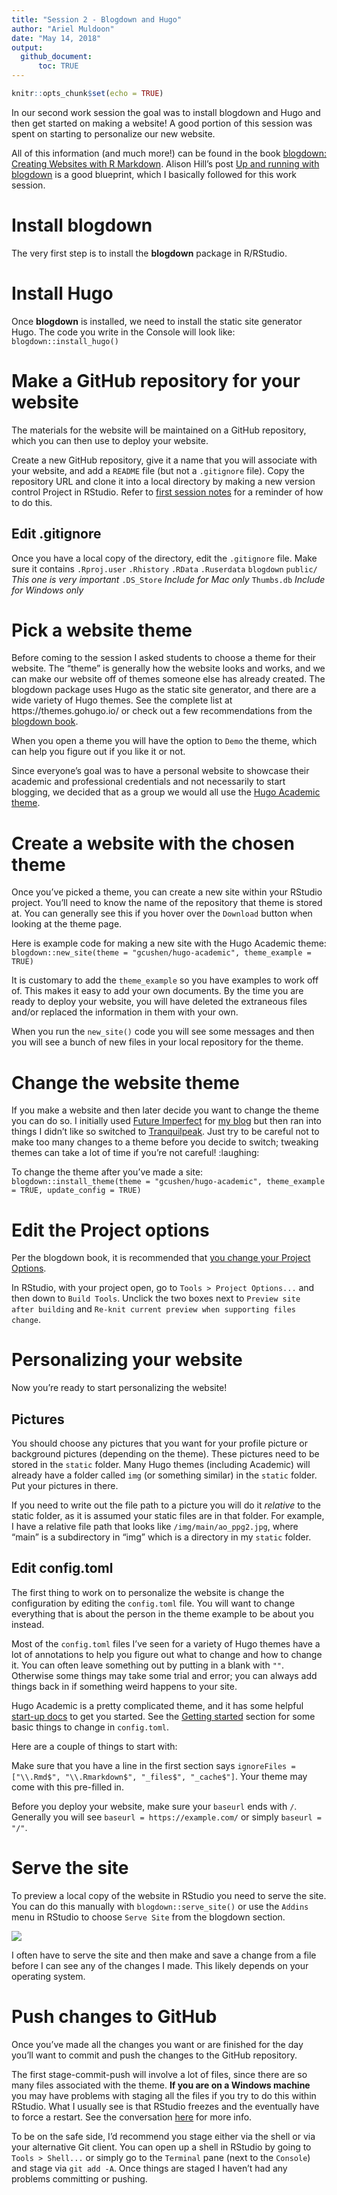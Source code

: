 ```yaml
---
title: "Session 2 - Blogdown and Hugo"
author: "Ariel Muldoon"
date: "May 14, 2018"
output: 
  github_document:
      toc: TRUE
---
```


```r
knitr::opts_chunk$set(echo = TRUE)
```

In our second work session the goal was to install blogdown and Hugo and then get started on making a website!  A good portion of this session was spent on starting to personalize our new website. 

All of this information (and much more!) can be found in the book [blogdown: Creating Websites with R Markdown](https://bookdown.org/yihui/blogdown/).  Alison Hill's post [Up and running with blogdown](https://alison.rbind.io/post/up-and-running-with-blogdown/) is a good blueprint, which I basically followed for this work session.

# Install blogdown

The very first step is to install the **blogdown** package in R/RStudio.

# Install Hugo

Once **blogdown** is installed, we need to install the static site generator Hugo.  The code you write in the Console will look like:
`blogdown::install_hugo()`

# Make a GitHub repository for your website

The materials for the website will be maintained on a GitHub repository, which you can then use to deploy your website.    

Create a new GitHub repository, give it a name that you will associate with your website, and add a `README` file (but not a `.gitignore` file).  Copy the repository URL and clone it into a local directory by making a new version control Project in RStudio.  Refer to [first session notes](https://github.com/aosmith16/getting-started-blogdown/blob/master/01_git_day.Rmd#start-new-version-control-project) for a reminder of how to do this.

## Edit .gitignore

Once you have a local copy of the directory, edit the `.gitignore` file.  Make sure it contains
`.Rproj.user`
`.Rhistory`
`.RData`
`.Ruserdata`
`blogdown`
`public/` *This one is very important*
`.DS_Store` *Include for Mac only*
`Thumbs.db` *Include for Windows only*

# Pick a website theme

Before coming to the session I asked students to choose a theme for their website.  The "theme" is generally how the website looks and works, and we can make our website off of themes someone else has already created.  The blogdown package uses Hugo as the static site generator, and there are a wide variety of Hugo themes.  See the complete list at https://themes.gohugo.io/ or check out a few recommendations from the [blogdown book](https://bookdown.org/yihui/blogdown/themes.html).

When you open a theme you will have the option to `Demo` the theme, which can help you figure out if you like it or not.

Since everyone's goal was to have a personal website to showcase their academic and professional credentials and not necessarily to start blogging, we decided that as a group we would all use the [Hugo Academic theme](https://themes.gohugo.io/academic/).

# Create a website with the chosen theme

Once you've picked a theme, you can create a new site within your RStudio project.  You'll need to know the name of the repository that theme is stored at.  You can generally see this if you hover over the `Download` button when looking at the theme page.

Here is example code for making a new site with the Hugo Academic theme:
`blogdown::new_site(theme = "gcushen/hugo-academic", theme_example = TRUE)`

It is customary to add the `theme_example` so you have examples to work off of.  This makes it easy to add your own documents.  By the time you are ready to deploy your website, you will have deleted the extraneous files and/or replaced the information in them with your own.

When you run the `new_site()` code you will see some messages and then you will see a bunch of new files in your local repository for the theme.

# Change the website theme

If you make a website and then later decide you want to change the theme you can do so.  I initially used [Future Imperfect](https://themes.gohugo.io/future-imperfect/) for [my blog](https://aosmith.rbind.io/) but then ran into things I didn't like so switched to [Tranquilpeak](https://themes.gohugo.io/hugo-tranquilpeak-theme/).  Just try to be careful not to make too many changes to a theme before you decide to switch; tweaking themes can take a lot of time if you're not careful! :laughing:

To change the theme after you've made a site:
`blogdown::install_theme(theme = "gcushen/hugo-academic", theme_example = TRUE, update_config = TRUE)`

# Edit the Project options

Per the blogdown book, it is recommended that [you change your Project Options](https://bookdown.org/yihui/blogdown/rstudio-ide.html#fig:project-options).

In RStudio, with your project open, go to `Tools > Project Options...` and then down to `Build Tools`.  Unclick the two boxes next to `Preview site after building` and `Re-knit current preview when supporting files change`.

# Personalizing your website

Now you're ready to start personalizing the website!  

## Pictures

You should choose any pictures that you want for your profile picture or background pictures (depending on the theme).  These pictures need to be stored in the `static` folder.  Many Hugo themes (including Academic) will already have a folder called `img` (or something similar) in the `static` folder.  Put your pictures in there.  

If you need to write out the file path to a picture you will do it *relative* to the static folder, as it is assumed your static files are in that folder.  For example, I have a relative file path that looks like `/img/main/ao_ppg2.jpg`, where "main" is a subdirectory in "img" which is a directory in my `static` folder.

## Edit config.toml

The first thing to work on to personalize the website is change the configuration by editing the `config.toml` file.  You will want to change everything that is about the person in the theme example to be about you instead. 

Most of the `config.toml` files I've seen for a variety of Hugo themes have a lot of annotations to help you figure out what to change and how to change it.  You can often leave something out by putting in a blank with `""`.  Otherwise some things may take some trial and error; you can always add things back in if something weird happens to your site.

Hugo Academic is a pretty complicated theme, and it has some helpful [start-up docs](https://sourcethemes.com/academic/docs/) to get you started.  See the [Getting started](https://sourcethemes.com/academic/docs/get-started/) section for some basic things to change in `config.toml`.

Here are a couple of things to start with:

Make sure that you have a line in the first section says `ignoreFiles = ["\\.Rmd$", "\\.Rmarkdown$", "_files$", "_cache$"]`.  Your theme may come with this pre-filled in.

Before you deploy your website, make sure your `baseurl` ends with `/`.  Generally you will see `baseurl = https://example.com/` or simply `baseurl = "/"`.

# Serve the site

To preview a local copy of the website in RStudio you need to serve the site.  You can do this manually with `blogdown::serve_site()` or use the `Addins` menu in RStudio to choose `Serve Site` from the blogdown section.

![](02_files/pics/servesite.png)

I often have to serve the site and then make and save a change from a file before I can see any of the changes I made.  This likely depends on your operating system.

# Push changes to GitHub

Once you've made all the changes you want or are finished for the day you'll want to commit and push the changes to the GitHub repository.

The first stage-commit-push will involve a lot of files, since there are so many files associated with the theme.  **If you are on a Windows machine** you may have problems with staging all the files if you try to do this within RStudio.  What I usually see is that RStudio freezes and the eventually have to force a restart.  See the conversation [here](https://community.rstudio.com/t/blogdown-unable-to-stage-and-commit/6621) for more info.

To be on the safe side, I'd recommend you stage either via the shell or via your alternative Git client.  You can open up a shell in RStudio by going to `Tools > Shell...` or simply go to the `Terminal` pane (next to the `Console`) and stage via `git add -A`.  Once things are staged I haven't had any problems committing or pushing.
